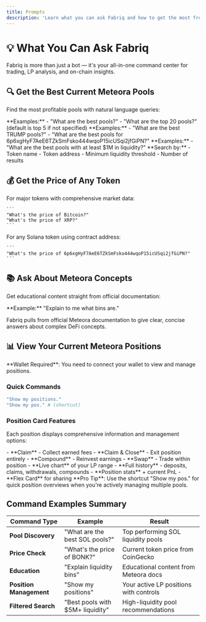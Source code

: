 ```yaml
---
title: Prompts
description: 'Learn what you can ask Fabriq and how to get the most from the platform'
---
```


# 💡 What You Can Ask Fabriq

Fabriq is more than just a bot — it's your all-in-one command center for trading, LP analysis, and on-chain insights.

## 🔍 Get the Best Current Meteora Pools

Find the most profitable pools with natural language queries:

<CardGroup cols={2}>
  <Card title="General Pool Search" icon="magnifying-glass">
    **Examples:**
    - "What are the best pools?"
    - "What are the top 20 pools?" (default is top 5 if not specified)
  </Card>
  
  <Card title="Token-Specific Pools" icon="coins">
    **Examples:**
    - "What are the best TRUMP pools?"
    - "What are the best pools for 6p6xgHyF7AeE6TZkSmFsko444wqoP15icUSqi2jfGiPN?"
  </Card>
  
  <Card title="Liquidity Filtering" icon="filter">
    **Examples:**
    - "What are the best pools with at least $1M in liquidity?"
  </Card>
  
  <Card title="Customizable Results" icon="list">
    **Search by:**
    - Token name
    - Token address  
    - Minimum liquidity threshold
    - Number of results
  </Card>
</CardGroup>

## 💰 Get the Price of Any Token

<Tabs>
  <Tab title="CoinGecko Prices">
    For major tokens with comprehensive market data:
    
    ```
    "What's the price of Bitcoin?"
    "What's the price of XRP?"
    ```
  </Tab>
  
  <Tab title="Dexscreener Prices">
    For any Solana token using contract address:
    
    ```
    "What's the price of 6p6xgHyF7AeE6TZkSmFsko444wqoP15icUSqi2jfGiPN?"
    ```
  </Tab>
</Tabs>

## 📚 Ask About Meteora Concepts

Get educational content straight from official documentation:

<Note>
**Example:** "Explain to me what bins are."

Fabriq pulls from official Meteora documentation to give clear, concise answers about complex DeFi concepts.
</Note>

## 📊 View Your Current Meteora Positions

<Warning>
**Wallet Required**: You need to connect your wallet to view and manage positions.
</Warning>

### Quick Commands

```bash
"Show my positions."
"Show my pos." # (shortcut)
```

### Position Card Features

Each position displays comprehensive information and management options:

<CardGroup cols={2}>
  <Card title="✅ Actions Available" icon="hand-pointer">
    - **Claim** - Collect earned fees
    - **Claim & Close** - Exit position entirely  
    - **Compound** - Reinvest earnings
    - **Swap** - Trade within position
  </Card>
  
  <Card title="📊 Analytics & Data" icon="chart-bar">
    - **Live chart** of your LP range
    - **Full history** - deposits, claims, withdrawals, compounds
    - **Position stats** + current PnL
    - **Flex Card** for sharing
  </Card>
</CardGroup>

<Tip>
**Pro Tip**: Use the shortcut "Show my pos." for quick position overviews when you're actively managing multiple pools.
</Tip>

## Command Examples Summary

| Command Type | Example | Result |
|-------------|---------|--------|
| **Pool Discovery** | "What are the best SOL pools?" | Top performing SOL liquidity pools |
| **Price Check** | "What's the price of BONK?" | Current token price from CoinGecko |
| **Education** | "Explain liquidity bins" | Educational content from Meteora docs |
| **Position Management** | "Show my positions" | Your active LP positions with controls |
| **Filtered Search** | "Best pools with $5M+ liquidity" | High-liquidity pool recommendations |

